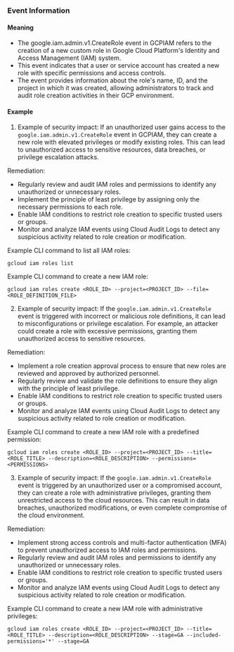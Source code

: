 
### Event Information

#### Meaning

- The google.iam.admin.v1.CreateRole event in GCPIAM refers to the creation of a new custom role in Google Cloud Platform's Identity and Access Management (IAM) system.
- This event indicates that a user or service account has created a new role with specific permissions and access controls.
- The event provides information about the role's name, ID, and the project in which it was created, allowing administrators to track and audit role creation activities in their GCP environment.

#### Example

1. Example of security impact: If an unauthorized user gains access to the `google.iam.admin.v1.CreateRole` event in GCPIAM, they can create a new role with elevated privileges or modify existing roles. This can lead to unauthorized access to sensitive resources, data breaches, or privilege escalation attacks.

Remediation:
- Regularly review and audit IAM roles and permissions to identify any unauthorized or unnecessary roles.
- Implement the principle of least privilege by assigning only the necessary permissions to each role.
- Enable IAM conditions to restrict role creation to specific trusted users or groups.
- Monitor and analyze IAM events using Cloud Audit Logs to detect any suspicious activity related to role creation or modification.

Example CLI command to list all IAM roles:
```
gcloud iam roles list
```

Example CLI command to create a new IAM role:
```
gcloud iam roles create <ROLE_ID> --project=<PROJECT_ID> --file=<ROLE_DEFINITION_FILE>
```

2. Example of security impact: If the `google.iam.admin.v1.CreateRole` event is triggered with incorrect or malicious role definitions, it can lead to misconfigurations or privilege escalation. For example, an attacker could create a role with excessive permissions, granting them unauthorized access to sensitive resources.

Remediation:
- Implement a role creation approval process to ensure that new roles are reviewed and approved by authorized personnel.
- Regularly review and validate the role definitions to ensure they align with the principle of least privilege.
- Enable IAM conditions to restrict role creation to specific trusted users or groups.
- Monitor and analyze IAM events using Cloud Audit Logs to detect any suspicious activity related to role creation or modification.

Example CLI command to create a new IAM role with a predefined permission:
```
gcloud iam roles create <ROLE_ID> --project=<PROJECT_ID> --title=<ROLE_TITLE> --description=<ROLE_DESCRIPTION> --permissions=<PERMISSIONS>
```

3. Example of security impact: If the `google.iam.admin.v1.CreateRole` event is triggered by an unauthorized user or a compromised account, they can create a role with administrative privileges, granting them unrestricted access to the cloud resources. This can result in data breaches, unauthorized modifications, or even complete compromise of the cloud environment.

Remediation:
- Implement strong access controls and multi-factor authentication (MFA) to prevent unauthorized access to IAM roles and permissions.
- Regularly review and audit IAM roles and permissions to identify any unauthorized or unnecessary roles.
- Enable IAM conditions to restrict role creation to specific trusted users or groups.
- Monitor and analyze IAM events using Cloud Audit Logs to detect any suspicious activity related to role creation or modification.

Example CLI command to create a new IAM role with administrative privileges:
```
gcloud iam roles create <ROLE_ID> --project=<PROJECT_ID> --title=<ROLE_TITLE> --description=<ROLE_DESCRIPTION> --stage=GA --included-permissions='*' --stage=GA
```

